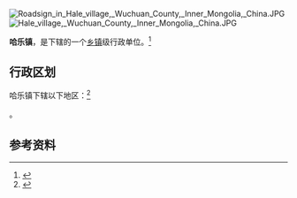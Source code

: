 {{中国乡级行政区|15/01/25/101/000}}
[[File:Roadsign_in_Hale_village,_Wuchuan_County,_Inner_Mongolia,_China.JPG|thumb]]
[[File:Hale_village,_Wuchuan_County,_Inner_Mongolia,_China.JPG|thumb]]

'''哈乐镇'''，是{{PRC admin/fullname|15/01/25/101/000|3}}下辖的一个[[乡镇|乡镇]]级行政单位。<ref>{{PRC admin/ref sgc|{{PRC admin/parent|15/01/25/101/000}}}}</ref>

== 行政区划 ==

哈乐镇下辖以下地区：<ref>{{PRC admin/ref sgc|15/01/25/101/000}}</ref>

{{PRC admin/children|15/01/25/101/000}}。

== 参考资料 ==

{{reflist}}

{{行政区划小作品}}
{{PRC admin/navcat|15/01/25/101/000}}